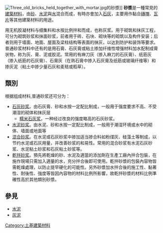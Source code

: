 [[File:Three_old_bricks_held_together_with_mortar.jpg|thumb]]的砂漿]]
'''砂漿'''是一種常見的[[建築材料|建築材料]]，由[[砂|砂]]、[[水泥|水泥]]與[[水|水]]混合而成，有時亦會加入[[石灰|石灰]]，主要用作黏合[[磚塊|磚塊]]、[[瓦片|瓦片]]等其他建築材料的用途。

用无机胶凝材料与细集料和水按比例拌和而成，也称灰浆。用于砌筑和抹灰工程，可分为砌筑砂浆和抹面砂浆，前者用于砖、石块、砌块等的砌筑以及构件安装；后者则用于墙面、地面、屋面及梁柱结构等表面的抹灰，以达到防护和装饰等要求。普通砂浆材料中还有的是用石膏、石灰膏或粘土掺加纤维性增强材料加水配制成膏状物，称为灰、膏、泥或胶泥。常用的有麻刀灰（掺入麻刀的石灰膏）、纸筋灰（掺入纸筋的石灰膏）、石膏灰（在熟石膏中掺入石灰膏及纸筋或玻璃纤维等）和掺灰泥（粘土中掺少量石灰和麦秸或稻草）。

== 類別 ==
根据组成材料,普通砂浆还可分为：
*[[石灰砂浆|石灰砂浆]]。由石灰膏、砂和水按一定配比制成，一般用于强度要求不高、不受潮湿的砌体和抹灰层
**[[糯米石灰浆|糯米石灰浆]]，一种经过改良的强度略高的石灰砂浆。
*[[水泥砂浆|水泥砂浆]]。由水泥、砂和水按一定配比制成，一般用于潮湿环境或水中的砌体、墙面或地面等
*[[混合砂浆|混合砂浆]]。在水泥或石灰砂浆中掺加适当掺合料如粉煤灰、硅藻土等制成，以节约水泥或石灰用量，并改善砂浆的和易性。常用的混合砂浆有水泥石灰砂浆、水泥粘土砂浆和石灰粘土砂浆等。
*[[乾拌砂浆|乾拌砂浆]]。預先將乾燥的砂、水泥及適當的添加劑在生產工廠內拌合包裝，在施作現場只需加入適量的水，充分拌合後即可使用。乾拌砂漿的包裝內容物皆需乾燥處理，以防止提早硬化的可能性。另外砂漿加水拌合後的施工性、黏著性、耐後性、強度等皆因內容物的材料比例所影響，故乾拌砂漿的材料比例準確性高於其他類別砂漿。

== 參見 ==
*[[水泥|水泥]]
*[[灰泥|灰泥]]

{{Authority control}}
{{Arch-stub}}

[[Category:土基建築材料|Category:土基建築材料]]